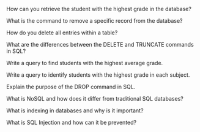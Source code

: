 How can you retrieve the student with the highest grade in the database?

What is the command to remove a specific record from the database?

How do you delete all entries within a table?

What are the differences between the DELETE and TRUNCATE commands in SQL?

Write a query to find students with the highest average grade.

Write a query to identify students with the highest grade in each subject.

Explain the purpose of the DROP command in SQL.

What is NoSQL and how does it differ from traditional SQL databases?

What is indexing in databases and why is it important?

What is SQL Injection and how can it be prevented?